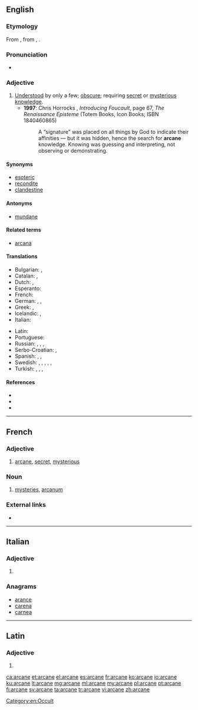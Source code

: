 ==English==

===Etymology===
From {{etyl|la|en}} {{term|arcanus|lang=la||hidden, secret}}, from {{term|lang=la|arcere||to withhold}}, {{term|lang=la|arca||a chest}}.

===Pronunciation===
* {{rhymes|eɪn|lang=en}}

===Adjective===
{{en-adj}}

# [[understand|Understood]] by only a few; [[obscure]]; requiring [[secret]] or [[mysterious]] [[knowledge]].
#* '''1997''': Chris Horrocks<!-- illustrated by Zoran Jevtic -->, ''Introducing Foucault'', page 67, ''The Renaissance Episteme'' (Totem Books, Icon Books; ISBN 1840460865)
#*: A “signature” was placed on all things by God to indicate their affinities — but it was hidden, hence the search for '''arcane''' knowledge. Knowing was guessing and interpreting, not observing or demonstrating.

====Synonyms====
* [[esoteric]]
* [[recondite]]
* [[clandestine]]

====Antonyms====
* [[mundane]]

====Related terms====
* [[arcana]]

====Translations====
{{trans-top|understood by only a few; obscure}}
* Bulgarian: {{t+|bg|тайнствен}},  {{t+|bg|езотеричен}}
* Catalan: {{t+|ca|arcà|m}}, {{t+|ca|secret|m}}
* Dutch: {{t+|nl|geheim}}, {{t+|nl|duister}}
* Esperanto: {{t|eo|arkana}}
* French: {{t+|fr|arcane}}
* German: {{t+|de|geheim}}, {{t+|de|geheimnisvoll}}, {{t+|de|obskur}}
* Greek: {{t+|el|απόκρυφος|m|sc=Grek}}, {{t+|el|μυστικός|m|sc=Grek}}
* Icelandic: {{t|is|hulinn|m}}, {{t|is|dulinn|m}}
* Italian: {{t+|it|arcano}}
{{trans-mid}}
* Latin: {{t|la|arcanus}}
* Portuguese: {{t+|pt|arcano}}
* Russian: {{t+|ru|та́йный|sc=Cyrl}}, {{t+|ru|таи́нственный|sc=Cyrl}}, {{t+|ru|мисти́ческий|sc=Cyrl}}, {{t+|ru|скры́тый|sc=Cyrl}}
* Serbo-Croatian: {{t+|sh|tajanstven}}, {{t+|sh|misteriozan}}
* Spanish: {{t+|es|arcano}}, {{t+|es|secreto}}, {{t|es|misterioso}}
* Swedish: {{t+|sv|esoterisk}}, {{t+|sv|mystisk}}, {{t+|sv|hemlig}}, {{t|sv|fördold}}, {{t+|sv|svårtillgänglig}}, {{t+|sv|sekret}} {{qualifier|antiquated; if used, only in old remnants (ca. –1900) of public administration and law}}
* Turkish: {{t+|tr|esrarlı}}, {{t+|tr|gizemli}}, {{t+|tr|saklı}}, {{t+|tr|içrek}}
{{trans-bottom}}

====References====
* {{R:Webster 1913}}
* {{R:Century 1911}}
* {{R:OneLook}}

[[Category:en:Occult]]

----

==French==

===Adjective===
{{fr-adj|mf}}

# [[arcane]], [[secret]], [[mysterious]]

===Noun===
{{fr-noun|m}}

# {{context|chiefly|in the plural|lang=fr}} [[mystery|mysteries]], [[arcanum]]

===External links===
* {{R:TLFi}}

----

==Italian==

===Adjective===
{{head|it|adjective form|g=f}}

# {{feminine plural of|arcano|lang=it}}

===Anagrams===
* [[arance#Italian|arance]]
* [[carena#Italian|carena]]
* [[carnea#Italian|carnea]]

----

==Latin==

===Adjective===
{{la-adj-form|arcāne}}

# {{inflection of|arcānus||voc|m|s|lang=la}}

[[ca:arcane]]
[[et:arcane]]
[[el:arcane]]
[[es:arcane]]
[[fr:arcane]]
[[ko:arcane]]
[[io:arcane]]
[[ku:arcane]]
[[lt:arcane]]
[[mg:arcane]]
[[ml:arcane]]
[[my:arcane]]
[[pl:arcane]]
[[pt:arcane]]
[[fi:arcane]]
[[sv:arcane]]
[[ta:arcane]]
[[tr:arcane]]
[[vi:arcane]]
[[zh:arcane]]